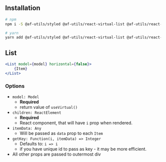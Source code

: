 
## Installation

```bash
# npm
npm i -S @af-utils/styled @af-utils/react-virtual-list @af-utils/react-virtual-headless prop-types

# yarn
yarn add @af-utils/styled @af-utils/react-virtual-list @af-utils/react-virtual-headless prop-types
```

## List

```jsx
<List model={model} horizontal={false}>
    {Item}
</List>
```

### Options

-   `model: Model`
    -   **Required**
    -   return value of `useVirtual()`
-   `children: ReactElement`
    -   **Required**
    -   React component, that will have `i` prop when rendered.
-   `itemData: Any`
    -   Will be passed as `data` prop to each `Item`
-   `getKey: Function(i, itemData) => Integer`
    -   Defaults to: `i => i`
    -   if you have unique id to pass as key - it may be more efficient.
-   All other props are passed to outermost div


